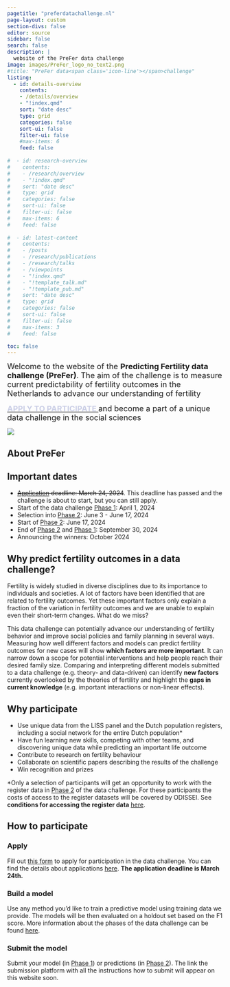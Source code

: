 ```yaml
---
pagetitle: "preferdatachallenge.nl"
page-layout: custom
section-divs: false
editor: source
sidebar: false
search: false
description: | 
  website of the PreFer data challenge
image: images/PreFer_logo_no_text2.png
#title: "PreFer data<span class='icon-line'></span>challenge"
listing:
  - id: details-overview
    contents: 
    - /details/overview
    - "!index.qmd"
    sort: "date desc"
    type: grid
    categories: false
    sort-ui: false
    filter-ui: false
    #max-items: 6
    feed: false
    
#  - id: research-overview
#    contents: 
#    - /research/overview
#    - "!index.qmd"
#    sort: "date desc"
#    type: grid
#    categories: false
#    sort-ui: false
#    filter-ui: false
#    max-items: 6
#    feed: false
    
#  - id: latest-content
#    contents: 
#    - /posts
#    - /research/publications
#    - /research/talks
#    - /viewpoints
#    - "!index.qmd"
#    - "!template_talk.md"
#    - "!template_pub.md"
#    sort: "date desc"
#    type: grid
#    categories: false
#    sort-ui: false
#    filter-ui: false
#    max-items: 3
#    feed: false

toc: false
---
```


::: {.content-container}
::: {.top-story .purple-background}

::: grid

::: {.g-col-9  .top-story-text}
<!-- add emply line-->
<font size="+1">    </font>
  
<font size="+1">Welcome to the website of the __Predicting Fertility data challenge (PreFer)__. The aim of the challenge is to measure current predictability of fertility outcomes in the Netherlands to advance our understanding of fertility</font>  

<font size="+1">[<span style="color:#cbcfe6;">__APPLY TO PARTICIPATE __</span>](https://forms.gle/cxc7U24n5ox7A1vu7){target="_blank"} and become a part of a unique data challenge in the social sciences</font> 

:::

::: {.g-col-3  .top-story-img}
![](/images/map_nl1.png)
:::

:::

:::
::: 


<!-- details about the challenge -->
::: {.content-container}
::: {.listing-block}

## About PreFer 

::: {#details-overview}
:::

:::
:::


<!--  dates  -->
::: {.content-container}
::: {.listing-block}

## Important dates
- <s>[Application](/details/overview/3application.md){target="_blank"} deadline: March 24, 2024</s>. This deadline has passed and the challenge is about to start, but you can still apply.
- Start of the data challenge [Phase 1](/details/overview/3phases.md): April 1, 2024
- Selection into [Phase 2](/details/overview/3phases.md): June 3 - June 17, 2024
- Start of [Phase 2](/details/overview/3phases.md): June 17, 2024
- End of [Phase 2](/details/overview/3phases.md) and [Phase 1](/details/overview/3phases.md): September 30, 2024
- Announcing the winners: October 2024


:::
:::


<!--  overview  -->
::: {.content-container}
::: {.listing-block}

## Why predict fertility outcomes in a data challenge?

Fertility is widely studied in diverse disciplines due to its importance to individuals and societies. A lot of factors have been identified that are related to fertility outcomes. Yet these important factors only explain a fraction of the variation in fertility outcomes and we are unable to explain even their short-term changes. What do we miss?

This data challenge can potentially advance our understanding of fertility behavior and improve social policies and family planning in several ways. Measuring how well different factors and models can predict fertility outcomes for new cases will show __which factors are more important__. It can narrow down a scope for potential interventions and help people reach their desired family size. Comparing and interpreting different models submitted to a data challenge (e.g. theory- and data-driven) can identify __new factors__ currently overlooked by the theories of fertility and  highlight the __gaps in current knowledge__ (e.g. important interactions or non-linear effects). 

  

:::
:::





<!-- how to participate -->
::: {.content-container}
::: {.listing-block}

## Why participate
* Use unique data from the LISS panel and the Dutch population registers, including a social network for the entire Dutch population*  
* Have fun learning new skills, competing with other teams, and discovering unique data while predicting an important life outcome  
* Contribute to research on fertility behaviour  
* Collaborate on scientific papers describing the results of the challenge  
* Win recognition and prizes  
  
   

*Only a selection of participants will get an opportunity to work with the register data in [Phase 2](/details/overview/3phases.md){target="_blank"} of the data challenge. For these participants the costs of access to the register datasets will be covered by ODISSEI. See __conditions for accessing the register data__ [here](/details/overview/4submission_evaluation_winners.md){target="_blank"}.

## How to participate
<!-- :::: {.columns}-->
<!--::: {.column width="30%"}-->
### Apply 

Fill out [this form](https://forms.gle/cxc7U24n5ox7A1vu7){target="_blank"} to apply for participation in the data challenge. You can find the details about applications [here](details/overview/3application.md).
__The application deadline is March 24th.__  


### Build a model 

Use any method you’d like to train a predictive model using training data we provide. The models will be then evaluated on a holdout set based on the F1 score. More information about the phases of the data challenge can be found [here](/details/overview/3phases.md).

### Submit the model  

Submit your model (in [Phase 1](/details/overview/3phases.md)) or predictions (in [Phase 2](/details/overview/3phases.md)). The link the submission platform with all the instructions how to submit will appear on this website soon.
 


:::
:::







